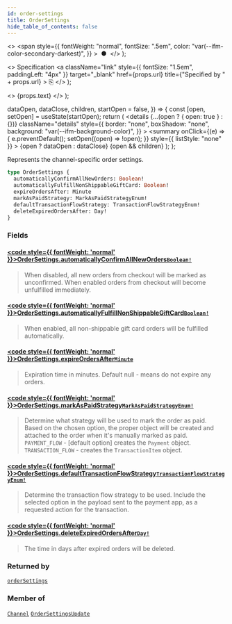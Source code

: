 ```yaml
---
id: order-settings
title: OrderSettings
hide_table_of_contents: false
---
```


  <>
    <span
      style={{
        fontWeight: "normal",
        fontSize: ".5em",
        color: "var(--ifm-color-secondary-darkest)",
      }}
    >
      &nbsp;●&nbsp;
    </span>
  </>
);

  <>
    Specification
    <a
      className="link"
      style={{ fontSize: "1.5em", paddingLeft: "4px" }}
      target="\_blank"
      href={props.url}
      title={"Specified by " + props.url}
    >
      ⎘
    </a>
  </>
);

  <>
    <span className={props.class}>{props.text}</span>
  </>
);


  dataOpen,
  dataClose,
  children,
  startOpen = false,
}) => {
  const [open, setOpen] = useState(startOpen);
  return (
    <details
      {...(open ? { open: true } : {})}
      className="details"
      style={{
        border: "none",
        boxShadow: "none",
        background: "var(--ifm-background-color)",
      }}
    >
      <summary
        onClick={(e) => {
          e.preventDefault();
          setOpen((open) => !open);
        }}
        style={{ listStyle: "none" }}
      >
        {open ? dataOpen : dataClose}
      </summary>
      {open && children}
    </details>
  );
};

Represents the channel-specific order settings.

```graphql
type OrderSettings {
  automaticallyConfirmAllNewOrders: Boolean!
  automaticallyFulfillNonShippableGiftCard: Boolean!
  expireOrdersAfter: Minute
  markAsPaidStrategy: MarkAsPaidStrategyEnum!
  defaultTransactionFlowStrategy: TransactionFlowStrategyEnum!
  deleteExpiredOrdersAfter: Day!
}
```

### Fields

#### [<code style={{ fontWeight: 'normal' }}>OrderSettings.<b>automaticallyConfirmAllNewOrders</b></code>](#)<Bullet />[`Boolean!`](../../../api-reference/miscellaneous/scalars/boolean) <Badge class="badge badge--secondary" text="non-null"/> <Badge class="badge badge--secondary" text="scalar"/>

> When disabled, all new orders from checkout will be marked as unconfirmed. When enabled orders from checkout will become unfulfilled immediately.

#### [<code style={{ fontWeight: 'normal' }}>OrderSettings.<b>automaticallyFulfillNonShippableGiftCard</b></code>](#)<Bullet />[`Boolean!`](../../../api-reference/miscellaneous/scalars/boolean) <Badge class="badge badge--secondary" text="non-null"/> <Badge class="badge badge--secondary" text="scalar"/>

> When enabled, all non-shippable gift card orders will be fulfilled automatically.

#### [<code style={{ fontWeight: 'normal' }}>OrderSettings.<b>expireOrdersAfter</b></code>](#)<Bullet />[`Minute`](../../../api-reference/miscellaneous/scalars/minute) <Badge class="badge badge--secondary" text="scalar"/>

> Expiration time in minutes. Default null - means do not expire any orders.
>
> <Badge text="Added in Saleor 3.13" class="secondary margin-bottom--sm" />
>
> <FeaturePreview />

#### [<code style={{ fontWeight: 'normal' }}>OrderSettings.<b>markAsPaidStrategy</b></code>](#)<Bullet />[`MarkAsPaidStrategyEnum!`](../../../api-reference/channels/enums/mark-as-paid-strategy-enum) <Badge class="badge badge--secondary" text="non-null"/> <Badge class="badge badge--secondary" text="enum"/>

> Determine what strategy will be used to mark the order as paid. Based on the chosen option, the proper object will be created and attached to the order when it's manually marked as paid.
> `PAYMENT_FLOW` - [default option] creates the `Payment` object.
> `TRANSACTION_FLOW` - creates the `TransactionItem` object.
>
> <Badge text="Added in Saleor 3.13" class="secondary margin-bottom--sm" />
>
> <FeaturePreview />

#### [<code style={{ fontWeight: 'normal' }}>OrderSettings.<b>defaultTransactionFlowStrategy</b></code>](#)<Bullet />[`TransactionFlowStrategyEnum!`](../../../api-reference/payments/enums/transaction-flow-strategy-enum) <Badge class="badge badge--secondary" text="non-null"/> <Badge class="badge badge--secondary" text="enum"/>

> Determine the transaction flow strategy to be used. Include the selected option in the payload sent to the payment app, as a requested action for the transaction.
>
> <Badge text="Added in Saleor 3.13" class="secondary margin-bottom--sm" />
>
> <FeaturePreview />

#### [<code style={{ fontWeight: 'normal' }}>OrderSettings.<b>deleteExpiredOrdersAfter</b></code>](#)<Bullet />[`Day!`](../../../api-reference/miscellaneous/scalars/day) <Badge class="badge badge--secondary" text="non-null"/> <Badge class="badge badge--secondary" text="scalar"/>

> The time in days after expired orders will be deleted.
>
> <Badge text="Added in Saleor 3.14" class="secondary margin-bottom--sm" />
>
> <FeaturePreview />

### Returned by

[`orderSettings`](../../../api-reference/orders/queries/order-settings) <Badge class="badge badge--secondary" text="query"/>

### Member of

[`Channel`](../../../api-reference/channels/objects/channel) <Badge class="badge badge--secondary" text="object"/><Bullet />[`OrderSettingsUpdate`](../../../api-reference/orders/objects/order-settings-update) <Badge class="badge badge--secondary" text="object"/>

